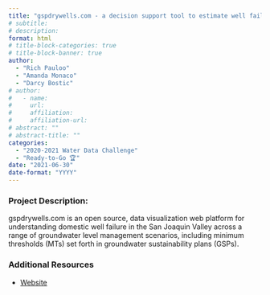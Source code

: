 ```yaml
---
title: "gspdrywells.com - a decision support tool to estimate well failure in critically overdrafted groundwater basins"
# subtitle: 
# description: 
format: html
# title-block-categories: true
# title-block-banner: true
author: 
  - "Rich Pauloo"
  - "Amanda Monaco"
  - "Darcy Bostic"
# author:
#   - name: 
#     url: 
#     affiliation: 
#     affiliation-url:
# abstract: ""
# abstract-title: ""
categories: 
  - "2020-2021 Water Data Challenge"
  - "Ready-to-Go 🏆"
date: "2021-06-30"
date-format: "YYYY"
---
```


<!-- COMMENT
## params_NOTUSED-proj_title

#### Year: params_NOTUSED-year

#### Topics: params_NOTUSED-topics

#### Awards: params_NOTUSED-awards

#### Team Members: params_NOTUSED-team_members
UNCOMMENT -->

### Project Description:

gspdrywells.com is an open source, data visualization web platform for understanding domestic well failure in the San Joaquin Valley across a range of groundwater level management scenarios, including minimum thresholds (MTs) set forth in groundwater sustainability plans (GSPs).

### Additional Resources

- [Website](gspdrywells.com)
